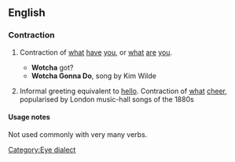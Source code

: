 ==English==
===Contraction===
{{en-cont}}
# {{slang|Eye-dialect}} Contraction of [[what]] [[have]] [[you]], or [[what]] [[are]] [[you]]. 
#* '''Wotcha''' got?
#* '''Wotcha Gonna Do''', song by Kim Wilde
# {{slang|British|Cockney}} Informal greeting equivalent to [[hello]]. Contraction of [[what]] [[cheer]], popularised by London music-hall songs of the 1880s

====Usage notes====
Not used commonly with very many verbs.

[[Category:Eye dialect]]